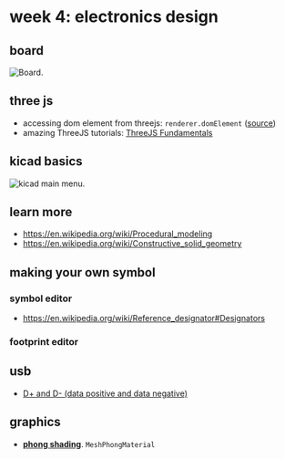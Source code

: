 # week 4: electronics design

## board
![Board.](../images/wk4/hello.D11C.echo.1.png)

## three js
- accessing dom element from threejs: `renderer.domElement` ([source](https://archive.is/LXTjL))
- amazing ThreeJS tutorials: [ThreeJS Fundamentals](https://threejsfundamentals.org/threejs/lessons/threejs-fundamentals.html)

## kicad basics
![kicad main menu.](../images/wk4/kicad/kicad_main.jpg)

## learn more
- https://en.wikipedia.org/wiki/Procedural_modeling
- https://en.wikipedia.org/wiki/Constructive_solid_geometry

## making your own symbol

### symbol editor
- https://en.wikipedia.org/wiki/Reference_designator#Designators

### footprint editor

## usb
- [D+ and D- (data positive and data negative)](https://en.wikipedia.org/wiki/Differential_signalling)

## graphics
- [**phong shading**](https://en.wikipedia.org/wiki/Phong_shading). `MeshPhongMaterial`